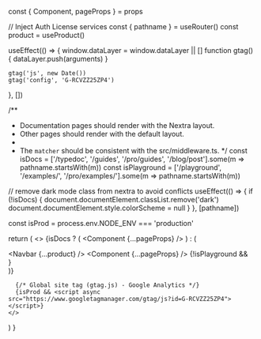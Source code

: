 
  const { Component, pageProps } = props

  // Inject Auth License services
  const { pathname } = useRouter()
  const product = useProduct()

  useEffect(() => {
    window.dataLayer = window.dataLayer || []
    function gtag() {
      dataLayer.push(arguments)
    }

    gtag('js', new Date())
    gtag('config', 'G-RCVZZ25ZP4')
  }, [])

  /**
   * Documentation pages should render with the Nextra layout.
   * Other pages should render with the default layout.
   *
   * The `matcher` should be consistent with the src/middleware.ts.
   */
  const isDocs = ['/typedoc', '/guides', '/pro/guides', '/blog/post'].some(m => pathname.startsWith(m))
  const isPlayground = ['/playground', '/examples/', '/pro/examples/'].some(m => pathname.startsWith(m))

  // remove dark mode class from nextra to avoid conflicts
  useEffect(() => {
    if (!isDocs) {
      document.documentElement.classList.remove('dark')
      document.documentElement.style.colorScheme = null
    }
  }, [pathname])

  const isProd = process.env.NODE_ENV === 'production'

  return (
    <>
      {isDocs
        ? (
          <Component {...pageProps} />
          )
        : (
          <Theme>
            <div className={poppins.className}>
              <Navbar {...product} />
              <Component {...pageProps} />
              {!isPlayground && <Footer />}
            </div>
          </Theme>
          )}

      {/* Global site tag (gtag.js) - Google Analytics */}
      {isProd && <script async src="https://www.googletagmanager.com/gtag/js?id=G-RCVZZ25ZP4"></script>}
    </>
  )
}
